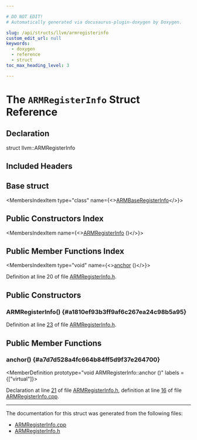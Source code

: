 ```yaml
---

# DO NOT EDIT!
# Automatically generated via docusaurus-plugin-doxygen by Doxygen.

slug: /api/structs/llvm/armregisterinfo
custom_edit_url: null
keywords:
  - doxygen
  - reference
  - struct
toc_max_heading_level: 3

---
```





# The `ARMRegisterInfo` Struct Reference

<DoxygenPage pluginConfig={pluginConfig}>



## Declaration

<CodeBlock>struct llvm::ARMRegisterInfo</CodeBlock>

## Included Headers

<IncludesList>
<IncludesListItem
  filePath="Target/ARM/ARMRegisterInfo.h"
  permalink="/docs/api/files/lib/lib/target/lib/target/arm/armregisterinfo-h"
  isLocal="true" />
</IncludesList>

## Base struct

<MembersIndex>

<MembersIndexItem
  type="class"
  name={<><a href="/docs/api/classes/llvm/armbaseregisterinfo">ARMBaseRegisterInfo</a></>}>
</MembersIndexItem>

</MembersIndex>

## Public Constructors Index

<MembersIndex>

<MembersIndexItem
  name={<><a href="#a1810ef93b3ff9af6c267ea24c98b5a95">ARMRegisterInfo</a> ()</>}>
</MembersIndexItem>

</MembersIndex>

## Public Member Functions Index

<MembersIndex>

<MembersIndexItem
  type="void"
  name={<><a href="#a7d7d528a4fc664b84ff5d9f37e264700">anchor</a> ()</>}>
</MembersIndexItem>

</MembersIndex>


Definition at line 20 of file <a href="/docs/api/files/lib/lib/target/lib/target/arm/armregisterinfo-h">ARMRegisterInfo.h</a>.

<SectionDefinition>

## Public Constructors

### ARMRegisterInfo() {#a1810ef93b3ff9af6c267ea24c98b5a95}

<MemberDefinition
  prototype="ARMRegisterInfo::ARMRegisterInfo ()">

Definition at line <a href="/docs/api/files/lib/lib/target/lib/target/arm/armregisterinfo-h/#l00023">23</a> of file <a href="/docs/api/files/lib/lib/target/lib/target/arm/armregisterinfo-h">ARMRegisterInfo.h</a>.
</MemberDefinition>

</SectionDefinition>

<SectionDefinition>

## Public Member Functions

### anchor() {#a7d7d528a4fc664b84ff5d9f37e264700}

<MemberDefinition
  prototype="void ARMRegisterInfo::anchor ()"
  labels = {["virtual"]}>

Declaration at line <a href="/docs/api/files/lib/lib/target/lib/target/arm/armregisterinfo-h/#l00021">21</a> of file <a href="/docs/api/files/lib/lib/target/lib/target/arm/armregisterinfo-h">ARMRegisterInfo.h</a>, definition at line <a href="/docs/api/files/lib/lib/target/lib/target/arm/armregisterinfo-cpp/#l00016">16</a> of file <a href="/docs/api/files/lib/lib/target/lib/target/arm/armregisterinfo-cpp">ARMRegisterInfo.cpp</a>.
</MemberDefinition>

</SectionDefinition>

<hr/>

The documentation for this struct was generated from the following files:

<ul>
<li><a href="/docs/api/files/lib/lib/target/lib/target/arm/armregisterinfo-cpp">ARMRegisterInfo.cpp</a></li>
<li><a href="/docs/api/files/lib/lib/target/lib/target/arm/armregisterinfo-h">ARMRegisterInfo.h</a></li>
</ul>

</DoxygenPage>
